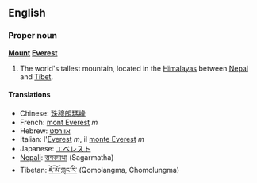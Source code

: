 ==English==
===Proper noun===
'''[[Mount]] [[Everest]]'''

# The world's tallest mountain, located in the [[Himalayas]] between [[Nepal]] and [[Tibet]].

====Translations====
*Chinese: [[珠穆朗瑪峰]]
*French: [[mont Everest]] ''m''
*Hebrew: [[אוורסט]]
*Italian: l'[[Everest]] ''m'', il [[monte Everest]] ''m''
*Japanese: [[エベレスト]]
*[[Nepali]]: [[सगरमाथा]] (Sagarmatha)
*Tibetan: [[ཇོ་མོ་གླང་རི་]] (Qomolangma, Chomolungma)<!-- needs to be checked -->